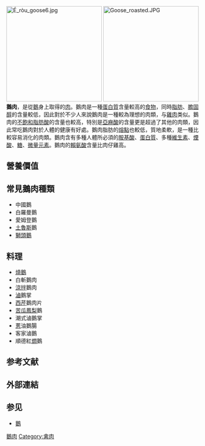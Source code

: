 {{expand|time=2017-11-18T05:11:44+00:00}}
{{unreferenced|time=2017-11-18T05:11:44+00:00}}
[[File:É_ròu_goose6.jpg|250px]]
[[File:Goose_roasted.JPG|250px]]
{{营养值
| name           = 鵝肉
| note           = Not including 35% bones.
| kJ             = 916
| water          = 63.93 g
| protein        = 24.68 g
| fat            = 12.56 g
| carbs          = 0.00 g
| iron_mg        = 1.16
| sodium_mg      = 67
| pantothenic_mg = 0.667
| vitA_ug        = 44
| satfat         = 3.500 g
| monofat        = 4.930 g
| polyfat        = 2.740 g
<!-- amino acids -->
| tryptophan=0.276 g
| threonine=1.020 g
| isoleucine=1.233 g
| leucine=1.797 g
| lysine=2.011 g
| methionine=0.657 g
| cystine=0.329 g
| phenylalanine=0.959 g
| tyrosine=0.796 g
| valine=1.199 g
| arginine=1.545 g
| histidine=0.726 g
| alanine=1.436 g
| aspartic acid=2.200 g
| glutamic acid=3.610 g
| glycine=1.583 g
| proline=1.190 g
| serine=0.870 g
| source_usda    = 1
| right          = 1
}}
'''鵝肉'''，是從[[鵝|鵝]]身上取得的[[肉|肉]]。鵝肉是一種[[蛋白質|蛋白質]]含量較高的[[食物|食物]]，同時[[脂肪|脂肪]]、[[膽固醇|膽固醇]]的含量較低，因此對於不少人來說鵝肉是一種較為理想的肉類，与[[雞肉|雞肉]]类似。鵝肉的[[不飽和脂肪酸|不飽和脂肪酸]]的含量也較高，特別是[[亞麻酸|亞麻酸]]的含量更是超過了其他的肉類，因此常吃鵝肉對於人體的健康有好處。鵝肉脂肪的[[熔點|熔點]]也較低，質地柔軟，是一種比較容易消化的肉類。鵝肉含有多種人體所必須的[[胺基酸|胺基酸]]、[[蛋白質|蛋白質]]、多種[[維生素|維生素]]、[[煙酸|煙酸]]、[[糖|糖]]、[[微量元素|微量元素]]。鵝肉的[[賴氨酸|賴氨酸]]含量比肉仔雞高。

== 營養價值 ==
{{empty section}}

== 常見鵝肉種類 ==
*中國鵝
*白羅曼鵝
*愛姆登鵝
*[[土魯斯|土魯斯]]鵝
*[[獅頭鵝|獅頭鵝]]

== 料理 ==
*[[燒鵝|燒鵝]]
*白斬鵝肉
*[[涼拌|涼拌]]鵝肉
*[[滷|滷]]鵝掌
*[[西芹|西芹]]鵝肉片
*[[苦瓜|苦瓜]][[鳳梨|鳳梨]]鵝
*潮式滷鵝掌
*[[蔥|蔥]]油鵝腸
*客家滷鵝
*順德紅[[燜|燜]]鵝

== 参考文献 ==
<div class="references-small">
<references></references>
</div>

== 外部連結 ==
{{commonscat|goose}}

== 参见 ==
* [[鵝|鵝]]

{{肉類食物}}
[[Category:鵝肉|]]
[[Category:禽肉|Category:禽肉]]